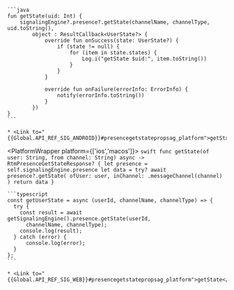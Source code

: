 <PlatformWrapper platform='android'>

    ```java
    fun getState(uid: Int) {
        signalingEngine?.presence?.getState(channelName, channelType, uid.toString(),
            object : ResultCallback<UserState?> {
                override fun onSuccess(state: UserState?) {
                    if (state != null) {
                        for (item in state.states) {
                            Log.i("getState $uid:", item.toString())
                        }
                    }
                }

                override fun onFailure(errorInfo: ErrorInfo) {
                    notify(errorInfo.toString())
                }
            })
    }
    ```
    
    * <Link to="{{Global.API_REF_SIG_ANDROID}}#presencegetstatepropsag_platform">getState</Link>

</PlatformWrapper>

<PlatformWrapper platform={['ios','macos']}>
    ```swift
    func getState(of user: String, from channel: String) async -> RtmPresenceGetStateResponse? {
        let presence = self.signalingEngine.presence
        let data = try? await presence?.getState(
            ofUser: user, inChannel: .messageChannel(channel)
        )
        return data
    }
    ```
</PlatformWrapper>

<PlatformWrapper platform = 'web'>
    
    ```typescript
    const getUserState = async (userId, channelName, channelType) => {
      try {
        const result = await getSignalingEngine().presence.getState(userId,
          channelName, channelType);
        console.log(result);
      } catch (error) {
          console.log(error);
      }
    };  
    ```

    * <Link to="{{Global.API_REF_SIG_WEB}}#presencegetstatepropsag_platform">getState</Link>
</PlatformWrapper>
